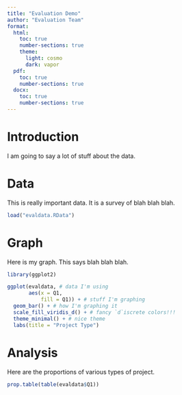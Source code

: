 ```yaml
---
title: "Evaluation Demo"
author: "Evaluation Team"
format:
  html:
    toc: true
    number-sections: true
    theme:
      light: cosmo
      dark: vapor
  pdf:
    toc: true
    number-sections: true
  docx: 
    toc: true
    number-sections: true
---
```


# Introduction

I am going to say a lot of stuff about the data.

# Data

This is really important data. It is a survey of blah blah blah.

```r

load("evaldata.RData")

```

# Graph

Here is my graph. This says blah blah blah.

```r

library(ggplot2)

ggplot(evaldata, # data I'm using
       aes(x = Q1,
           fill = Q1)) + # stuff I'm graphing
  geom_bar() + # how I'm graphing it
  scale_fill_viridis_d() + # fancy `d`iscrete colors!!!
  theme_minimal() + # nice theme
  labs(title = "Project Type")


```

# Analysis

Here are the proportions of various types of project.

```r

prop.table(table(evaldata$Q1))

```
